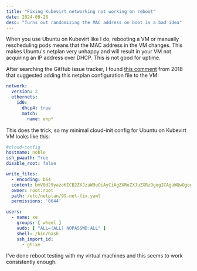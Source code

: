 ```yaml
---
title: "Fixing Kubevirt networking not working on reboot"
date: 2024-09-26
desc: "Turns out randomizing the MAC address on boot is a bad idea"
---
```


When you use Ubuntu on Kubevirt like I do, rebooting a VM or manually rescheduling pods means that the MAC address in the VM changes. This makes Ubuntu's netplan very unhappy and will result in your VM not acquiring an IP address over DHCP. This is not good for uptime.

After searching the GitHub issue tracker, I found [this comment](https://github.com/kubevirt/kubevirt/issues/1646#issuecomment-433262034) from 2018 that suggested adding this netplan configuration file to the VM:

```yaml
network:
  version: 2
  ethernets:
    id0:
      dhcp4: true
      match:
        name: enp*
```

This does the trick, so my minimal cloud-init config for Ubuntu on Kubevirt VM looks like this:

```yaml
#cloud-config
hostname: noble
ssh_pwauth: True
disable_root: false

write_files:
  - encoding: b64
  content: bmV0d29yazoKICB2ZXJzaW9uOiAyCiAgZXRoZXJuZXRzOgogICAgaWQwOgogICAgICBkaGNwNDogdHJ1ZQogICAgICBtYXRjaDoKICAgICAgICBuYW1lOiBlbnAqCg==
  owner: root:root
  path: /etc/netplan/99-net-fix.yaml
  permissions: '0644'

users:
  - name: xe
    groups: [ wheel ]
    sudo: [ "ALL=(ALL) NOPASSWD:ALL" ]
    shell: /bin/bash
    ssh_import_id:
      - gh:xe
```

I've done reboot testing with my virtual machines and this seems to work consistently enough.
